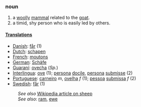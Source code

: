 ===noun===
#a [[woolly]] [[mammal]] related to the [[goat]].
#a timid, shy person who is easily led by others.
====[[Translation]]s====
*[[Danish]]: [[får]] (1)
*[[Dutch]]: [[schapen]]
*[[French]]: [[moutons]]
*[[German]]: [[Schäfe]]
*[[Guaraní]]: [[ovecha]] (''Sp.'')
*[[Interlingua]]: [[ove]] (1); [[persona]] [[docile]], [[persona]] [[submisse]] (2)
*[[Portuguese]]: [[carneiro]] ''m'', [[ovelha]] ''f'' (1); [[pessoa]] [[submissa]] ''f'' (2)
*[[Swedish]]: [[får]] (1)

:''See also'' [[w:sheep|Wikipedia article on sheep]]
:''See also'': [[ram]], [[ewe]]